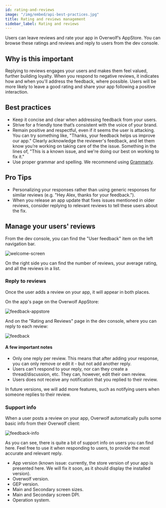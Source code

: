 ```yaml
---
id: rating-and-reviews
image: "/img/embed/api-best-practices.jpg"
title: Rating and reviews management
sidebar_label: Rating and reviews
---
```


Users can leave reviews and rate your app in Overwolf’s AppStore. You can browse these ratings and reviews and reply to users from the dev console.

## Why is this important 

Replying to reviews engages your users and makes them feel valued, further building loyalty. When you respond to negative reviews, it indicates how and when you'll address the feedback, where possible. Users will be more likely to leave a good rating and share your app following a positive interaction.

## Best practices

* Keep it concise and clear when addressing feedback from your users.
* Strive for a friendly tone that’s consistent with the voice of your brand.
* Remain positive and respectful, even if it seems the user is attacking. You can try something like, "Thanks, your feedback helps us improve our app." Clearly acknowledge the reviewer's feedback, and let them know you’re working on taking care of the the issue. Something in the lines of, "This is a known issue, and we're doing our best on working to fix it."
* Use proper grammar and spelling. We recommend using [Grammarly](https://app.grammarly.com/). 

## Pro Tips

* Personalizing your responses rather than using generic responses for similar reviews (e.g. "Hey Alex, thanks for your feedback.").
* When you release an app update that fixes issues mentioned in older reviews, consider replying to relevant reviews to tell these users about the fix.

## Manage your users' reviews

From the dev console, you can find the "User feedback" item on the left navigation bar.

![welcome-screen](/assets/tools/developers-console/rating-and-reviews/main-screen.png)

On the right side you can find the number of reviews, your average rating, and all the reviews in a list.

### Reply to reviews

Once the user adds a review on your app, it will appear in both places.

On the app's page on the Overwolf AppStore:

![feedback-appstore](/assets/tools/developers-console/rating-and-reviews/feedback-appstore.png)

And on the "Rating and Reviews" page in the dev console, where you can reply to each review:

![feedback](/assets/tools/developers-console/rating-and-reviews/feedback.png)

#### A few important notes

* Only one reply per review. This means that after adding your response, you can only remove or edit it - but not add another reply.
* Users can't respond to your reply, nor can they create a thread/discussion, etc. They can, however, edit their own review.
* Users does not receive any notification that you replied to their review. 

In future versions, we will add more features, such as notifying users when someone replies to their review.

### Support info

When a user posts a review on your app, Overwolf automatically pulls some basic info from their Overwolf client:

![feedback-info](/assets/tools/developers-console/rating-and-reviews/feedback-info.png)

As you can see, there is quite a bit of support info on users you can find here. Feel free to use it when responding to users, to provide the most accurate and relevant reply.

* App version (known issue: currently, the store version of your app is presented here. We will fix it soon, as it should display the installed version).
* Overwolf version.
* GEP version.
* Main and Secondary screen sizes.
* Main and Secondary screen DPI.
* Operation system.
